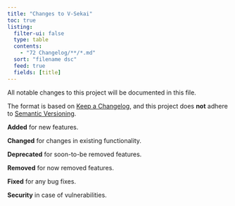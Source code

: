 ```yaml
---
title: "Changes to V-Sekai"
toc: true
listing:
  filter-ui: false
  type: table
  contents:
    - "72 Changelog/**/*.md"
  sort: "filename dsc"
  feed: true
  fields: [title]
---
```


All notable changes to this project will be documented in this file.

The format is based on [Keep a Changelog](https://keepachangelog.com/en/1.0.0/),
and this project does **not** adhere to [Semantic Versioning](https://semver.org/spec/v2.0.0.html).

 **Added** for new features.
 
 **Changed** for changes in existing functionality.
 
 **Deprecated** for soon-to-be removed features.
 
 **Removed** for now removed features.
 
 **Fixed** for any bug fixes.
 
 **Security** in case of vulnerabilities.
